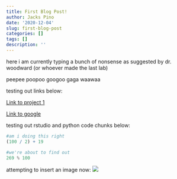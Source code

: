 ```yaml
---
title: First Blog Post!
author: Jacks Pino
date: '2020-12-04'
slug: first-blog-post
categories: []
tags: []
description: ''
---
```


here i am currently typing a bunch of nonsense as suggested by dr. woodward (or whoever made the last lab)

peepee poopoo googoo gaga waawaa

testing out links below:

[Link to project 1](/project/project1/)

[Link to google](https://www.google.com)

testing out rstudio and python code chunks below:
```r
#am i doing this right
(100 / 2) + 19
```

```python
#we're about to find out
269 % 100
```

attempting to insert an image now:
![](/post/2020-12-04-first-blog-post_files/rat.png)
